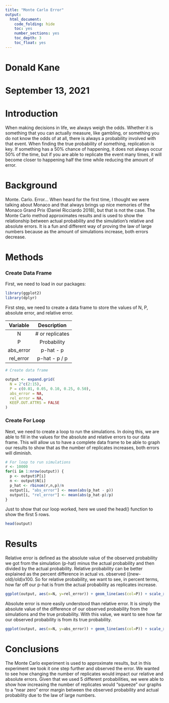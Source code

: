 ```yaml
---
title: "Monte Carlo Error"
output:
  html_document:
    code_folding: hide
    toc: yes
    number_sections: yes
    toc_depth: 3
    toc_float: yes
---
```

# Donald Kane
# September 13, 2021

# Introduction

  When making decisions in life, we always weigh the odds. Whether it is something that you can actually measure, like gambling, or something you do not know the odds of at all, there is always a probability involved with that event. When finding the true probability of something, replication is key. If something has a 50% chance of happening, it does not always occur 50% of the time, but if you are able to replicate the event many times, it will become closer to happening half the time while reducing the amount of error.

# Background

  Monte. Carlo. Error...
  When heard for the first time, I thought we were talking about Monaco and that always brings up nice memories of the Monaco Grand Prix (Daniel Ricciardo 2018), but that is not the case. The Monte Carlo method approximates results and is used to show the relationship between actual probability and the simulation's relative and absolute errors. It is a fun and different way of proving the law of large numbers because as the amount of simulations increase, both errors decrease.

# Methods

### Create Data Frame

First, we need to load in our packages:

```r
library(ggplot2)
library(dplyr)
```

  First step, we need to create a data frame to store the values of N, P, absolute error, and relative error.

| Variable | Description 
|:---:|:---:|
|  N  |   # or replicates 
|  P  |   Probability 
|  abs_error  |   p-hat - p 
|  rel_error  |   p-hat - p / p 


```r
# Create data frame

output <- expand.grid(
  N = 2^c(2:15),
  P = c(0.01, 0.05, 0.10, 0.25, 0.50),
  abs_error = NA,
  rel_error = NA,
  KEEP.OUT.ATTRS = FALSE
)
```

### Create For Loop

  Next, we need to create a loop to run the simulations. In doing this, we are able to fill in the values for the absolute and relative errors to our data frame. This will allow us to have a complete data frame to be able to graph our results to show that as the number of replicates increases, both errors will diminish.

``` r
# For loop to run simulations
r <- 10000
for(i in 1:nrow(output)) {
  p <- output$P[i]
  n <- output$N[i]
  p_hat <- rbinom(r,n,p)/n
  output[i, "abs_error"] <- mean(abs(p_hat - p)) 
  output[i, "rel_error"] <- mean(abs(p_hat-p)/p) 
}
```

Just to show that our loop worked, here we used the head() function to show the first 5 rows.

``` r
head(output)
```

# Results

  Relative error is defined as the absolute value of the observed probability we got from the simulation (p-hat) minus the actual probability and then divided by the actual probability. Relative probability can be better explained as the percent difference in actual vs. observed ((new-old)/old)x100. So for relative probability, we want to see, in percent terms, how far off our p-hat is from the actual probability as replicates increase.

``` r
ggplot(output, aes(x=N, y=rel_error)) + geom_line(aes(col=P)) + scale_x_continuous(trans='log2') + ggtitle("Relative Error")

```

  Absolute error is more easily understood than relative error. It is simply the absolute value of the difference of our observed probability from the simulations and the true probability. With this value, we want to see how far our observed probability is from its true probability.

``` r
ggplot(output, aes(x=N, y=abs_error)) + geom_line(aes(col=P)) + scale_x_continuous(trans='log2') + ggtitle("Absolute Error")

```

# Conclusions

The Monte Carlo experiment is used to approximate results, but in this experiment we took it one step further and observed the error. We wanted to see how changing the number of replicates would impact our relative and absolute errors. Given that we used 5 different probabilities, we were able to show how increasing the number of replicates would "squeeze" our graphs to a "near zero" error margin between the observed probability and actual probability due to the law of large numbers.